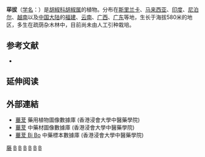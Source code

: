 {{Speciesbox 
| genus = Piper
| species = longum
| authority = Linn.
| image =Piper longum plant.jpg
}}

'''荜拔'''（[[学名|学名]]：{{lang|la|''Piper longum''}}）是[[胡椒科|胡椒科]][[胡椒属|胡椒属]]的植物。分布在[[斯里兰卡|斯里兰卡]]、[[马来西亚|马来西亚]]、[[印度|印度]]、[[尼泊尔|尼泊尔]]、[[越南|越南]]以及[[中国大陆|中国大陆]]的[[福建|福建]]、[[云南|云南]]、[[广西|广西]]、[[广东|广东]]等地，生长于海拔580米的地区，多生在疏荫杂木林中，目前尚未由人工引种栽培。

== 参考文献 ==
<div class="references-small">
* {{cite web| url =http://www.bioinfo.cn/db05/KmzwSpecies.php?action=view&id=16957| title =荜拔| work =《中国高等植物数据库全库》| publisher =中国科学院微生物研究所| author =昆明植物研究所| accessdate =2009-02-25| deadurl =yes| archiveurl =https://web.archive.org/web/20160305073944/http://www.bioinfo.cn/db05/KmzwSpecies.php?action=view&id=16957| archivedate =2016-03-05}}
</div>

== 延伸阅读 ==
{{Wikisource further reading}}

==外部連結==
*[https://libproject.hkbu.edu.hk/was40/detail?lang=ch&channelid=1288&searchword=herb_id=D00428  蓽茇] 藥用植物圖像數據庫 (香港浸會大學中醫藥學院) {{zh}}{{en}}
*[https://sys01.lib.hkbu.edu.hk/cmed/mmid/detail.php?pid=B00156 蓽茇] 中藥材圖像數據庫  (香港浸會大學中醫藥學院) {{zh}}{{en}} 
* [http://libproject.hkbu.edu.hk/was40/detail?channelid=44273&searchword=herb_id=D00666 蓽茇 Bi Bo] {{Wayback|url=http://libproject.hkbu.edu.hk/was40/detail?channelid=44273&searchword=herb_id=D00666 |date=20141028120943 }} 中藥標本數據庫 (香港浸會大學中醫藥學院) {{zh-hant}}{{en}}
{{Taxonbar}}

[[Category:藥用植物|藤]]
[[Category:香料|B]]
[[Category:胡椒|B]]
[[Category:胡椒属|B]]
[[Category:阿育吠陀药物|B]]
[[Category:中草藥|B]]
[[Category:卡尔·林奈命名的生物分类|B]]


{{植物小作品}}